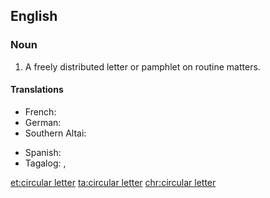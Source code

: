 ==English==

===Noun===
{{en-noun}}
# A freely distributed letter or pamphlet on routine matters.

====Translations====
{{trans-top|freely distributed letter or pamphlet on routine matters}}
* French: {{t+|fr|circulaire|f}}
* German: {{t|de|Rundbrief|m}}
* Southern Altai: {{t|alt|јакарулу самара|tr=cakarulu samara}}
{{trans-mid}}
* Spanish: {{t+|es|circular}}
* Tagalog: {{t|tl|palibot-sulat}}, {{t|tl|palibot-liham}}
{{trans-bottom}}

[[et:circular letter]]
[[ta:circular letter]]
[[chr:circular letter]]